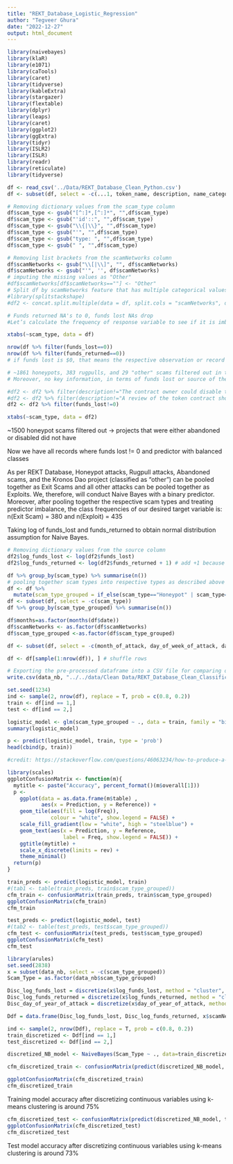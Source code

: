 ```yaml
---
title: "REKT_Database_Logistic_Regression"
author: "Tegveer Ghura"
date: "2022-12-27"
output: html_document
---
```


```r
library(naivebayes)
library(klaR)
library(e1071)
library(caTools)
library(caret)
library(tidyverse)
library(kableExtra)
library(stargazer)
library(flextable)
library(dplyr)
library(leaps)
library(caret)
library(ggplot2)
library(ggExtra)
library(tidyr)
library(ISLR2)
library(ISLR)
library(readr)
library(reticulate)
library(tidyverse)
```

```r
df <- read_csv('../Data/REKT_Database_Clean_Python.csv') 
df <- subset(df, select = -c(...1, token_name, description, name_categories))  
```

```r
# Removing dictionary values from the scam_type column
df$scam_type <- gsub("[^:]*,[^:]*", "",df$scam_type)
df$scam_type <- gsub("'id'::", "",df$scam_type)
df$scam_type <- gsub("\\{|\\}", "",df$scam_type)
df$scam_type <- gsub("'", "",df$scam_type)
df$scam_type <- gsub("type: ", "",df$scam_type)
df$scam_type <- gsub(" ", "",df$scam_type)
```

```r
# Removing list brackets from the scamNetworks column
df$scamNetworks <- gsub("\\[|\\]", "", df$scamNetworks)
df$scamNetworks <- gsub("'", '', df$scamNetworks)
# imputing the missing values as "Other"
#df$scamNetworks[df$scamNetworks==""] <- "Other"
# Split df by scamNetworks feature that has multiple categorical values for respective rows 
#library(splitstackshape)
#df2 <- concat.split.multiple(data = df, split.cols = "scamNetworks", direction #= "long")
```

```r
# Funds returned NA's to 0, funds lost NAs drop
#Let’s calculate the frequency of response variable to see if it is imbalanced. The minimum frequency of #each class is 5 required for analysis.

xtabs(~scam_type, data = df)
```

```r
nrow(df %>% filter(funds_lost==0))
nrow(df %>% filter(funds_returned==0))
# if funds lost is $0, that means the respective observation or record has not much information to offer to us in terms of a Naive Bayes Model. Also, if no funds were lost then no funds can be returned/recovered. Therefore, filtering out the 0 funds_lost observations makes sense if we want balanced classes for our predictor, scam type. 
```

```r
# ~1861 honeypots, 383 rugpulls, and 29 "other" scams filtered out in the process of treating class imbalance 
# Moreover, no key information, in terms of funds lost or source of the attack, offered about these attacks. We are left with all those rows where funds lost != 0 and where all projects have some information to offer regarding the extent of the scam, helpful in predicting the scam type.

#df2 <- df2 %>% filter(description!="The contract owner could disable the transfer function, which restricted users in selling their tokens." & funds_lost!=0) 
#df2 <- df2 %>% filter(description!="A review of the token contract shows low network activity, which didn't lead to significant funds loss for the user in the past. The project is considered abandoned." & funds_lost!=0)
df2 <- df2 %>% filter(funds_lost!=0)

xtabs(~scam_type, data = df2)
```
~1500 honeypot scams filtered out -> projects that were either abandoned or disabled did not have 

Now we have all records where funds lost != 0 and predictor with balanced classes

As per REKT Database, Honeypot attacks, Rugpull attacks, Abandoned scams, and the Kronos Dao project (classified as "other") can be pooled together as Exit Scams and all other attacks can be pooled together as Exploits. We, therefore, will conduct Naive Bayes with a binary predictor. Moreover, after pooling together the respective scam types and treating predictor imbalance, the class frequencies of our desired target variable is: n(Exit Scam) = 380 and n(Exploit) = 435

Taking log of funds_lost and funds_returned to obtain normal distribution assumption for Naive Bayes.

```r
# Removing dictionary values from the source column
df2$log_funds_lost <- log(df2$funds_lost)
df2$log_funds_returned <- log(df2$funds_returned + 1) # add +1 because we have zeros in funds_returned and helps avoid negative inf values
```


```r
df %>% group_by(scam_type) %>% summarise(n()) 
# pooling together scam types into respective types as described above
df <- df %>% 
  mutate(scam_type_grouped = if_else(scam_type=="Honeypot" | scam_type=="Rugpull" | scam_type=="Abandoned" | project_name=="Kronos Dao" | project_name=="Genesis" | project_name=="Celsius Network" | project_name=="Voyager" | project_name=="BlockFi" | project_name=="FTX Group" | project_name=="Bitcoin Sheikh" | project_name=="Trade Coin Club" | project_name=="EmpiresX" | project_name=="Vauld", "Exit Scam", "Exploit"))
df <- subset(df, select = -c(scam_type))
df %>% group_by(scam_type_grouped) %>% summarise(n()) 
```

```r
df$months=as.factor(months(df$date))
df$scamNetworks <- as.factor(df$scamNetworks)
df$scam_type_grouped <-as.factor(df$scam_type_grouped)

df <- subset(df, select = -c(month_of_attack, day_of_week_of_attack, day_of_year_of_attack, date, project_name))  

df <- df[sample(1:nrow(df)), ] # shuffle rows
```

```r
# Exporting the pre-processed dataframe into a CSV file for comparing other classifiers
write.csv(data_nb, "../../data/Clean Data/REKT_Database_Clean_Classification.csv")
```

```r
set.seed(1234)
ind <- sample(2, nrow(df), replace = T, prob = c(0.8, 0.2))
train <- df[ind == 1,]
test <- df[ind == 2,] 
```

```r
logistic_model <- glm(scam_type_grouped ~ ., data = train, family = "binomial")
summary(logistic_model)
```

```r
p <- predict(logistic_model, train, type = 'prob')
head(cbind(p, train))
```

```r
#credit: https://stackoverflow.com/questions/46063234/how-to-produce-a-confusion-matrix-and-find-the-misclassification-rate-of-the-na%C3%AF

library(scales)
ggplotConfusionMatrix <- function(m){
  mytitle <- paste("Accuracy", percent_format()(m$overall[1]))
  p <-
    ggplot(data = as.data.frame(m$table) ,
           aes(x = Prediction, y = Reference)) +
    geom_tile(aes(fill = log(Freq)), 
              colour = "white", show.legend = FALSE) +
    scale_fill_gradient(low = "white", high = "steelblue") +
    geom_text(aes(x = Prediction, y = Reference, 
                  label = Freq, show.legend = FALSE)) +
    ggtitle(mytitle) + 
    scale_x_discrete(limits = rev) +
    theme_minimal()
  return(p)
}
```

```r
train_preds <- predict(logistic_model, train)
#(tab1 <- table(train_preds, train$scam_type_grouped))
cfm_train <- confusionMatrix(train_preds, train$scam_type_grouped)
ggplotConfusionMatrix(cfm_train)
cfm_train
```

```r
test_preds <- predict(logistic_model, test)
#(tab2 <- table(test_preds, test$scam_type_grouped))
cfm_test <- confusionMatrix(test_preds, test$scam_type_grouped)
ggplotConfusionMatrix(cfm_test)
cfm_test
```

```r
library(arules)
set.seed(2838)
x = subset(data_nb, select = -c(scam_type_grouped))  
Scam_Type = as.factor(data_nb$scam_type_grouped)

Disc_log_funds_lost = discretize(x$log_funds_lost, method = "cluster", breaks = 3)
Disc_log_funds_returned = discretize(x$log_funds_returned, method = "cluster", breaks = 3)
Disc_day_of_year_of_attack = discretize(x$day_of_year_of_attack, method = "cluster", breaks = 3)

Ddf = data.frame(Disc_log_funds_lost, Disc_log_funds_returned, x$scamNetworks, x$month_of_attack, x$day_of_week_of_attack, Disc_day_of_year_of_attack, Scam_Type)

ind <- sample(2, nrow(Ddf), replace = T, prob = c(0.8, 0.2))
train_discretized <- Ddf[ind == 1,]
test_discretized <- Ddf[ind == 2,] 

discretized_NB_model <- NaiveBayes(Scam_Type ~ ., data=train_discretized) 

cfm_discretized_train <- confusionMatrix(predict(discretized_NB_model, train_discretized)$class, train_discretized$Scam_Type)

ggplotConfusionMatrix(cfm_discretized_train)
cfm_discretized_train
```

Training model accuracy after discretizing continuous variables using k-means clustering is around 75%

```r
cfm_discretized_test <- confusionMatrix(predict(discretized_NB_model, test_discretized)$class, test_discretized$Scam_Type)
ggplotConfusionMatrix(cfm_discretized_test)
cfm_discretized_test
```

Test model accuracy after discretizing continuous variables using k-means clustering is around 73%